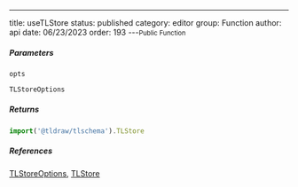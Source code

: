 ---
title: useTLStore
status: published
category: editor
group: Function
author: api
date: 06/23/2023
order: 193
---<Small>Public Function</Small>




##### Parameters


<ParametersTable>

<ParametersTableRow>
<ParametersTableName>

`opts`

</ParametersTableName>
<ParametersTableDescription>

```ts
TLStoreOptions
```



</ParametersTableDescription>
</ParametersTableRow>
</ParametersTable>

##### Returns


```ts
import('@tldraw/tlschema').TLStore
```

##### References

[TLStoreOptions](/gen/editor/TLStoreOptions-type), [TLStore](/gen/tlschema/TLStore-type)

